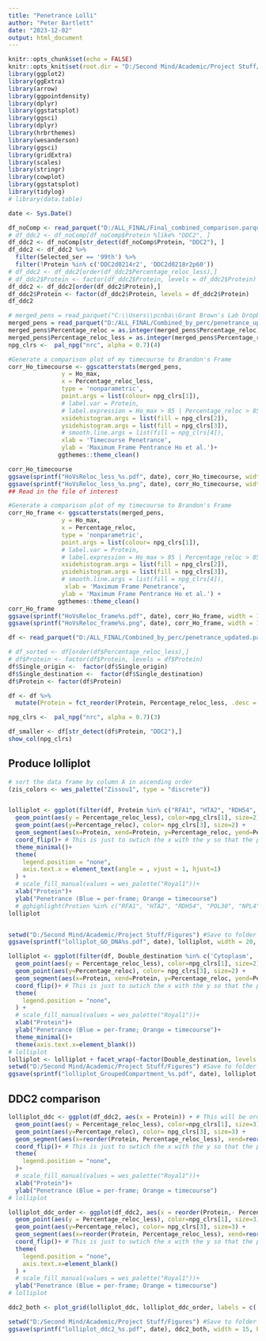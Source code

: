 ```yaml
---
title: "Penetrance Lolli"
author: "Peter Bartlett"
date: "2023-12-02"
output: html_document
---
```


```r
knitr::opts_chunk$set(echo = FALSE)
knitr::opts_knit$set(root.dir = "D:/Second Mind/Academic/Project Stuff/Figures")
library(ggplot2)
library(ggExtra)
library(arrow)
library(ggpointdensity)
library(dplyr)
library(ggstatsplot)
library(ggsci)
library(dplyr)
library(hrbrthemes)
library(wesanderson)
library(ggsci)
library(gridExtra)
library(scales)
library(stringr)
library(cowplot)
library(ggstatsplot)
library(tidylog)
# library(data.table)

date <- Sys.Date()
```

```r
df_noComp <- read_parquet("D:/ALL_FINAL/Final_combined_comparison.parquet") #* This is the read
# df_ddc2 <- df_noComp[df_noComp$Protein %like% "DDC2", ]
df_ddc2 <- df_noComp[str_detect(df_noComp$Protein, "DDC2"), ]
df_ddc2 <- df_ddc2 %>% 
  filter(Selected_ser == '99th') %>% 
  filter(!Protein %in% c('DDC2d0214r2', 'DDC2d0218r2p60'))
# df_ddc2 <- df_ddc2[order(df_ddc2$Percentage_reloc_less),]
# df_ddc2$Protein <- factor(df_ddc2$Protein, levels = df_ddc2$Protein)
df_ddc2 <- df_ddc2[order(df_ddc2$Protein),]
df_ddc2$Protein <- factor(df_ddc2$Protein, levels = df_ddc2$Protein)
df_ddc2
```


```r
# merged_pens = read_parquet("C:\\Users\\pcnba\\Grant Brown's Lab Dropbox\\Peter Bartlett\\Peter Bartlett Data\\Code\\Data_copies\\Information_files\\Localization_merging\\merged_pens.parquet")
merged_pens = read_parquet("D:/ALL_FINAL/Combined_by_perc/penetrance_updated.parquet")
merged_pens$Percentage_reloc = as.integer(merged_pens$Percentage_reloc)
merged_pens$Percentage_reloc_less = as.integer(merged_pens$Percentage_reloc_less)
npg_clrs <-  pal_npg("nrc", alpha = 0.7)(4)
```

```r
#Generate a comparison plot of my timecourse to Brandon's Frame
corr_Ho_timecourse <- ggscatterstats(merged_pens,
               y = Ho_max,
               x = Percentage_reloc_less,
               type = 'nonparametric',
               point.args = list(colour= npg_clrs[1]),
               # label.var = Protein,
               # label.expression = Ho_max > 85 | Percentage_reloc > 85 | Protein == 'LSM7',
               xsidehistogram.args = list(fill = npg_clrs[2]),
               ysidehistogram.args = list(fill = npg_clrs[3]),
               # smooth.line.args = list(fill = npg_clrs[4]),
               xlab = 'Timecourse Penetrance',
               ylab = 'Maximum Frame Pentrance Ho et al.')+
              ggthemes::theme_clean()

corr_Ho_timecourse
ggsave(sprintf("HoVsReloc_less_%s.pdf", date), corr_Ho_timecourse, width = 15, height = 40)
ggsave(sprintf("HoVsReloc_less_%s.png", date), corr_Ho_timecourse, width = 15, height = 40)
## Read in the file of interest
```

```r
#Generate a comparison plot of my timecourse to Brandon's Frame
corr_Ho_frame <- ggscatterstats(merged_pens,
               y = Ho_max,
               x = Percentage_reloc,
               type = 'nonparametric',
               point.args = list(colour= npg_clrs[1]),
               # label.var = Protein,
               # label.expression = Ho_max > 85 | Percentage_reloc > 85 | Protein == 'LSM7',
               xsidehistogram.args = list(fill = npg_clrs[2]),
               ysidehistogram.args = list(fill = npg_clrs[3]),
               # smooth.line.args = list(fill = npg_clrs[4]),
                xlab = 'Maximum Frame Penetrance',
               ylab = 'Maximum Frame Pentrance Ho et al.') +
              ggthemes::theme_clean()
corr_Ho_frame
ggsave(sprintf("HoVsReloc_frame%s.pdf", date), corr_Ho_frame, width = 15, height = 40)
ggsave(sprintf("HoVsReloc_frame%s.png", date), corr_Ho_frame, width = 15, height = 40)
```


```r
df <- read_parquet("D:/ALL_FINAL/Combined_by_perc/penetrance_updated.parquet")

# df_sorted <- df[order(df$Percentage_reloc_less),]
# df$Protein <- factor(df$Protein, levels = df$Protein)
df$Single_origin <-  factor(df$Single_origin)
df$Single_destination <-  factor(df$Single_destination)
df$Protein <- factor(df$Protein)

df <- df %>% 
  mutate(Protein = fct_reorder(Protein, Percentage_reloc_less, .desc = FALSE))

npg_clrs <-  pal_npg("nrc", alpha = 0.7)(3)

df_smaller <- df[str_detect(df$Protein, "DDC2"),]
show_col(npg_clrs)
```

## Produce lolliplot

```r
# sort the data frame by column A in ascending order
(zis_colors <- wes_palette("Zissou1", type = "discrete"))


lolliplot <- ggplot(filter(df, Protein %in% c("RFA1", "HTA2", "RDH54", "POL30", "NPL4", "CHK1", "MRC1", "MSH3", "MMS21", "RAD51", "RAD24", "RTT107", "RRD1", "SLD2", "DOA1", "ECO1", "RPN4", "SUB2", "RAD57", "DBF4", "PPH3", "RAD55", "CDC1", "RAD9", "XRS2", "LRS4", "SLD3", "INO80", "RAD54", "SAE2", "ZIP2", "ARP4", "DPB11", "SRS2", "CDC6", "RFC2", "SLX4", "TOP3", "NEJ1", "RAD33", "RAD52", "NAM7", "YKU80", "PSO2", "SGS1", "MRE11", "YKU70", "MGS1", "RAD50", "RFC3", "RFC4", "RTS1", "EXO1", "ULS1", "REV1", "RAD53", "DDC1", "RIM1")), aes(x = Protein)) +
  geom_point(aes(y = Percentage_reloc_less), color=npg_clrs[1], size=2) +
  geom_point(aes(y=Percentage_reloc), color= npg_clrs[3], size=2) +
  geom_segment(aes(x=Protein, xend=Protein, y=Percentage_reloc, yend=Percentage_reloc_less), color="grey") +
  coord_flip()+ # This is just to swtich the x with the y so that the plot is vertical
  theme_minimal()+
  theme(
    legend.position = "none",
    axis.text.x = element_text(angle = , vjust = 1, hjust=1)
  ) +
  # scale_fill_manual(values = wes_palette("Royal1"))+
  xlab("Protein")+
  ylab("Penetrance (Blue = per-frame; Orange = timecourse")
  # gghighlight(Protien %in% c("RFA1", "HTA2", "RDH54", "POL30", "NPL4", "CHK1", "MRC1", "MSH3", "MMS21", "RAD51", "RAD24", "RTT107", "RRD1", "SLD2", "DOA1", "ECO1", "RPN4", "SUB2", "RAD57", "DBF4", "PPH3", "RAD55", "CDC1", "RAD9", "XRS2", "LRS4", "SLD3", "INO80", "RAD54", "SAE2", "ZIP2", "ARP4", "DPB11", "SRS2", "CDC6", "RFC2", "SLX4", "TOP3", "NEJ1", "RAD33", "RAD52", "NAM7", "YKU80", "PSO2", "SGS1", "MRE11", "YKU70", "MGS1", "RAD50", "RFC3", "RFC4", "RTS1", "EXO1", "ULS1", "REV1", "RAD53", "DDC1", "RIM1"), label_key = Protein)
lolliplot


setwd("D:/Second Mind/Academic/Project Stuff/Figures") #Save to folder in vault that will be copied to Dropbox
ggsave(sprintf("lolliplot_GO_DNA%s.pdf", date), lolliplot, width = 20, height = 20)
```

```r
lolliplot <- ggplot(filter(df, Double_destination %in% c('Cytoplasm', 'Cytoplasm and Cytoplasm foci', 'Nuclear Foci', 'Nucleus')), aes(x = Protein)) +
  geom_point(aes(y = Percentage_reloc_less), color=npg_clrs[1], size=2) +
  geom_point(aes(y=Percentage_reloc), color= npg_clrs[3], size=2) +
  geom_segment(aes(x=Protein, xend=Protein, y=Percentage_reloc, yend=Percentage_reloc_less), color="grey") +
  coord_flip()+ # This is just to swtich the x with the y so that the plot is vertical
  theme(
    legend.position = "none",
  ) +
  # scale_fill_manual(values = wes_palette("Royal1"))+
  xlab("Protein")+
  ylab("Penetrance (Blue = per-frame; Orange = timecourse")+
  theme_minimal()+
  theme(axis.text.x=element_blank())
# lolliplot
lolliplot <- lolliplot + facet_wrap(~factor(Double_destination, levels = c('Cytoplasm', 'Nucleus', 'Cytoplasm and Cytoplasm Foci', 'Nuclear Foci')), scales="free_y")
setwd("D:/Second Mind/Academic/Project Stuff/Figures") #Save to folder in vault that will be copied to Dropbox
ggsave(sprintf("lolliplot_GroupedCompartment_%s.pdf", date), lolliplot, width = 30, height = 40)
```
 
## DDC2 comparison

```r
lolliplot_ddc <- ggplot(df_ddc2, aes(x = Protein)) + # This will be ordered by name
  geom_point(aes(y = Percentage_reloc_less), color=npg_clrs[1], size=3) +
  geom_point(aes(y=Percentage_reloc), color= npg_clrs[3], size=3) +
  geom_segment(aes(x=reorder(Protein, Percentage_reloc_less), xend=reorder(Protein, Percentage_reloc_less), y=Percentage_reloc, yend=Percentage_reloc_less), color=npg_clrs[2]) +
  coord_flip()+ # This is just to swtich the x with the y so that the plot is vertical
  theme(
    legend.position = "none",
  )+
  # scale_fill_manual(values = wes_palette("Royal1"))+
  xlab("Protein")+
  ylab("Penetrance (Blue = per-frame; Orange = timecourse")
# lolliplot

lolliplot_ddc_order <- ggplot(df_ddc2, aes(x = reorder(Protein,- Percentage_reloc_less))) +
  geom_point(aes(y = Percentage_reloc_less), color=npg_clrs[1], size=3) +
  geom_point(aes(y=Percentage_reloc), color= npg_clrs[3], size=3) +
  geom_segment(aes(x=reorder(Protein, Percentage_reloc_less), xend=reorder(Protein, Percentage_reloc_less), y=Percentage_reloc, yend=Percentage_reloc_less), color=npg_clrs[2]) +
  coord_flip()+ # This is just to swtich the x with the y so that the plot is vertical
  theme(
    legend.position = "none",
    axis.text.x=element_blank()
  ) +
  # scale_fill_manual(values = wes_palette("Royal1"))+
  ylab("Penetrance (Blue = per-frame; Orange = timecourse")
# lolliplot

ddc2_both <- plot_grid(lolliplot_ddc, lolliplot_ddc_order, labels = c('A', 'B'), label_size = 10)

setwd("D:/Second Mind/Academic/Project Stuff/Figures") #Save to folder in vault that will be copied to Dropbox
ggsave(sprintf("lolliplot_ddc2_%s.pdf", date), ddc2_both, width = 15, height = 20)
```
